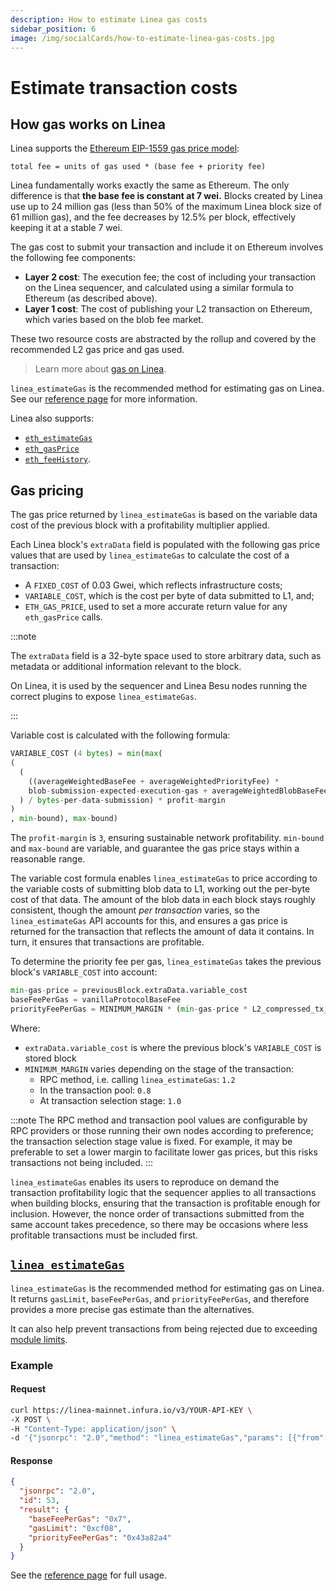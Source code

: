 ```yaml
---
description: How to estimate Linea gas costs
sidebar_position: 6
image: /img/socialCards/how-to-estimate-linea-gas-costs.jpg
---
```



# Estimate transaction costs

## How gas works on Linea

Linea supports the [Ethereum EIP-1559 gas price model](https://ethereum.org/developers/docs/gas):
```
total fee = units of gas used * (base fee + priority fee)
```

Linea fundamentally works exactly the same as Ethereum. The only difference is that **the base fee 
is constant at 7 wei.** Blocks created by Linea use up to 24 million gas (less than 50% of the 
maximum Linea block size of 61 million gas), and the fee decreases by 12.5% per block, effectively 
keeping it at a stable 7 wei.

The gas cost to submit your transaction and include it on Ethereum involves the following fee 
components:

- **Layer 2 cost**: The execution fee; the cost of including your transaction on the Linea 
  sequencer, and calculated using a similar formula to Ethereum (as described above). 
- **Layer 1 cost**: The cost of publishing your L2 transaction on Ethereum, which varies 
  based on the blob fee market.

These two resource costs are abstracted by the rollup and covered by the recommended L2 gas price
and gas used.

> Learn more about [gas on Linea](./gas-on-linea.mdx).

`linea_estimateGas` is the recommended method for estimating gas on Linea. See our 
[reference page](../../reference/api/linea-estimategas.mdx) for more information. 

Linea also supports:
- [`eth_estimateGas`](https://docs.infura.io/api/networks/linea/json-rpc-methods/eth_estimategas)
- [`eth_gasPrice`](https://docs.infura.io/api/networks/linea/json-rpc-methods/eth_gasprice)
- [`eth_feeHistory`](https://docs.infura.io/api/networks/linea/json-rpc-methods/eth_feehistory).

## Gas pricing

The gas price returned by `linea_estimateGas` is based on the variable data cost of the previous 
block with a profitability multiplier applied.

Each Linea block's `extraData` field is populated with the following gas price values that are used 
by `linea_estimateGas` to calculate the cost of a transaction:
- A `FIXED_COST` of 0.03 Gwei, which reflects infrastructure costs;
- `VARIABLE_COST`, which is the cost per byte of data submitted to L1, and;
- `ETH_GAS_PRICE`, used to set a more accurate return value for any `eth_gasPrice` calls. 

:::note

The `extraData` field is a 32-byte space used to store arbitrary data, such as metadata or 
additional information relevant to the block. 

On Linea, it is used by the sequencer and Linea Besu nodes running the correct plugins to expose 
`linea_estimateGas`.

:::

Variable cost is calculated with the following formula:

```python
VARIABLE_COST (4 bytes) = min(max(
(
  (
    ((averageWeightedBaseFee + averageWeightedPriorityFee) * 
    blob-submission-expected-execution-gas + averageWeightedBlobBaseFee * expected-blob-gas
  ) / bytes-per-data-submission) * profit-margin
)
, min-bound), max-bound)
```

The `profit-margin` is `3`, ensuring sustainable network profitability. `min-bound` and `max-bound` 
are variable, and guarantee the gas price stays within a reasonable range.

The variable cost formula enables `linea_estimateGas` to price according to the variable costs of 
submitting blob data to L1, working out the per-byte cost of that data. The amount of the blob data 
in each block stays roughly consistent, though the amount _per transaction_ varies, so the 
`linea_estimateGas` API accounts for this, and ensures a gas price is returned for the transaction 
that reflects the amount of data it contains. In turn, it ensures that transactions are profitable. 

To determine the priority fee per gas, `linea_estimateGas` takes the previous block's `VARIABLE_COST` 
into account:
```python
min-gas-price = previousBlock.extraData.variable_cost
baseFeePerGas = vanillaProtocolBaseFee
priorityFeePerGas = MINIMUM_MARGIN * (min-gas-price * L2_compressed_tx_size_in_bytes / L2_tx_gas_used + extraData.fixed_cost)
```

Where:
- `extraData.variable_cost` is where the previous block's `VARIABLE_COST` is stored
block
- `MINIMUM_MARGIN` varies depending on the stage of the transaction:
  - RPC method, i.e. calling `linea_estimateGas`: `1.2`
  - In the transaction pool: `0.8`
  - At transaction selection stage: `1.0`

:::note
The RPC method and transaction pool values are configurable by RPC providers or those running their 
own nodes according to preference; the transaction selection stage value is fixed. For example, 
it may be preferable to set a lower margin to facilitate lower gas prices, but this risks 
transactions not being included.
:::

`linea_estimateGas` enables its users to reproduce on demand the transaction profitability logic 
that the sequencer applies to all transactions when building blocks, ensuring that the transaction
is profitable enough for inclusion. However, the nonce order of transactions submitted from the 
same account takes precedence, so there may be occasions where less profitable transactions must be
included first. 

## [`linea_estimateGas`](../../reference/api/linea-estimategas.mdx)

`linea_estimateGas` is the recommended method for estimating gas on Linea. It returns `gasLimit`, 
`baseFeePerGas`, and `priorityFeePerGas`, and therefore provides a more precise gas estimate than 
the alternatives.

It can also help prevent transactions from being rejected due to exceeding [module limits](../../../architecture/stack/trace-expansion-proving/prover-limits.mdx).

### Example

#### Request

```bash
curl https://linea-mainnet.infura.io/v3/YOUR-API-KEY \
-X POST \
-H "Content-Type: application/json" \
-d '{"jsonrpc": "2.0","method": "linea_estimateGas","params": [{"from": "0x971e727e956690b9957be6d51Ec16E73AcAC83A7","gas":"0x21000"}],"id": 53}'
```

#### Response

```JSON
{
  "jsonrpc": "2.0",
  "id": 53,
  "result": {
    "baseFeePerGas": "0x7",
    "gasLimit": "0xcf08",
    "priorityFeePerGas": "0x43a82a4"
  }
}
```

See the [reference page](../../reference/api/linea-estimategas.mdx) for full usage.
